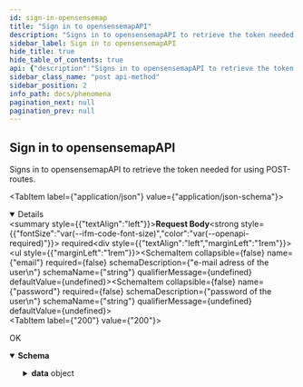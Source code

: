 ```yaml
---
id: sign-in-opensensemap
title: "Sign in to opensensemapAPI"
description: "Signs in to opensensemapAPI to retrieve the token needed for using POST-routes."
sidebar_label: Sign in to opensensemapAPI
hide_title: true
hide_table_of_contents: true
api: {"description":"Signs in to opensensemapAPI to retrieve the token needed for using POST-routes.","tags":["opensensemap"],"operationId":"sign-in-opensensemap","requestBody":{"required":true,"content":{"application/json":{"schema":{"type":"object","description":"sign in object, that contains e-mail and password\n","properties":{"email":{"type":"string","description":"e-mail adress of the user\n"},"password":{"type":"string","description":"password of the user\n"}}}}}},"responses":{"200":{"description":"OK","content":{"application/json":{"schema":{"type":"object","description":"sign in response object\n","properties":{"code":{"type":"integer","description":"the id of the created unit"},"message":{"type":"string","description":"the slug of the created unit"},"data":{"type":"object","properties":{"user":{"type":"object","properties":{"name":{"type":"string","description":"name of the user\n"},"email":{"type":"string","description":"e-mail adress of the user\n"},"role":{"type":"string","description":"role of the user\n"},"language":{"type":"string","description":"spoken language of the user, e.g. \"de_DE\" or \"en_EN\"\n"},"boxes":{"type":"array","description":"array that contains all ids of the boxes that the user registered on the opensensemap\n","items":{"type":"string","description":"id of a box the user registered, e.g. \"61361f3dcddbdb001c270946\" \n"}},"emailIsConfirmed":{"type":"boolean","description":"boolean that indicates if the users email adress is confirmed \n"}}}}},"token":{"type":"string","description":"the web token, that you need for the POST routes\n"},"refreshToken":{"type":"string","description":"refreshToken from your logIn\n"}}}}}}},"method":"post","path":"/users/sign-in","servers":[{"url":"https://api.opensensemap.org/","description":"Main (production) server"}],"jsonRequestBodyExample":{"email":"string","password":"string"},"info":{"title":"phenomena","version":"1.0.0"},"postman":{"name":"Sign in to opensensemapAPI","description":{"content":"Signs in to opensensemapAPI to retrieve the token needed for using POST-routes.","type":"text/plain"},"url":{"path":["users","sign-in"],"host":["{{baseUrl}}"],"query":[],"variable":[]},"header":[{"key":"Content-Type","value":"application/json"},{"key":"Accept","value":"application/json"}],"method":"POST","body":{"mode":"raw","raw":"\"\"","options":{"raw":{"language":"json"}}}}}
sidebar_class_name: "post api-method"
sidebar_position: 2
info_path: docs/phenomena
pagination_next: null
pagination_prev: null
---
```



## Sign in to opensensemapAPI



Signs in to opensensemapAPI to retrieve the token needed for using POST-routes.

<MimeTabs><TabItem label={"application/json"} value={"application/json-schema"}><details style={{}} data-collapsed={false} open={true}><summary style={{"textAlign":"left"}}><strong>Request Body</strong><strong style={{"fontSize":"var(--ifm-code-font-size)","color":"var(--openapi-required)"}}> required</strong></summary><div style={{"textAlign":"left","marginLeft":"1rem"}}></div><ul style={{"marginLeft":"1rem"}}><SchemaItem collapsible={false} name={"email"} required={false} schemaDescription={"e-mail adress of the user\n"} schemaName={"string"} qualifierMessage={undefined} defaultValue={undefined}></SchemaItem><SchemaItem collapsible={false} name={"password"} required={false} schemaDescription={"password of the user\n"} schemaName={"string"} qualifierMessage={undefined} defaultValue={undefined}></SchemaItem></ul></details></TabItem></MimeTabs><div><ApiTabs><TabItem label={"200"} value={"200"}><div>

OK

</div><div><MimeTabs groupId={"mime-type"}><TabItem label={"application/json"} value={"application/json"}><SchemaTabs groupId={"schema-tabs"}><TabItem label={"Schema"} value={"Schema"}><details style={{}} data-collapsed={false} open={true}><summary style={{"textAlign":"left"}}><strong>Schema</strong></summary><div style={{"textAlign":"left","marginLeft":"1rem"}}></div><ul style={{"marginLeft":"1rem"}}><SchemaItem collapsible={false} name={"code"} required={false} schemaDescription={"the id of the created unit"} schemaName={"integer"} qualifierMessage={undefined} defaultValue={undefined}></SchemaItem><SchemaItem collapsible={false} name={"message"} required={false} schemaDescription={"the slug of the created unit"} schemaName={"string"} qualifierMessage={undefined} defaultValue={undefined}></SchemaItem><SchemaItem collapsible={true} className={"schemaItem"}><details style={{}}><summary style={{}}><strong>data</strong><span style={{"opacity":"0.6"}}> object</span></summary><div style={{"marginLeft":"1rem"}}><SchemaItem collapsible={true} className={"schemaItem"}><details style={{}}><summary style={{}}><strong>user</strong><span style={{"opacity":"0.6"}}> object</span></summary><div style={{"marginLeft":"1rem"}}><SchemaItem collapsible={false} name={"name"} required={false} schemaDescription={"name of the user\n"} schemaName={"string"} qualifierMessage={undefined} defaultValue={undefined}></SchemaItem><SchemaItem collapsible={false} name={"email"} required={false} schemaDescription={"e-mail adress of the user\n"} schemaName={"string"} qualifierMessage={undefined} defaultValue={undefined}></SchemaItem><SchemaItem collapsible={false} name={"role"} required={false} schemaDescription={"role of the user\n"} schemaName={"string"} qualifierMessage={undefined} defaultValue={undefined}></SchemaItem><SchemaItem collapsible={false} name={"language"} required={false} schemaDescription={"spoken language of the user, e.g. \"de_DE\" or \"en_EN\"\n"} schemaName={"string"} qualifierMessage={undefined} defaultValue={undefined}></SchemaItem><SchemaItem collapsible={false} name={"boxes"} required={false} schemaDescription={"array that contains all ids of the boxes that the user registered on the opensensemap\n"} schemaName={"string[]"} qualifierMessage={undefined} defaultValue={undefined}></SchemaItem><SchemaItem collapsible={false} name={"emailIsConfirmed"} required={false} schemaDescription={"boolean that indicates if the users email adress is confirmed \n"} schemaName={"boolean"} qualifierMessage={undefined} defaultValue={undefined}></SchemaItem></div></details></SchemaItem></div></details></SchemaItem><SchemaItem collapsible={false} name={"token"} required={false} schemaDescription={"the web token, that you need for the POST routes\n"} schemaName={"string"} qualifierMessage={undefined} defaultValue={undefined}></SchemaItem><SchemaItem collapsible={false} name={"refreshToken"} required={false} schemaDescription={"refreshToken from your logIn\n"} schemaName={"string"} qualifierMessage={undefined} defaultValue={undefined}></SchemaItem></ul></details></TabItem><TabItem label={"Example (from schema)"} value={"Example (from schema)"}><ResponseSamples responseExample={"{\n  \"code\": 0,\n  \"message\": \"string\",\n  \"data\": {\n    \"user\": {\n      \"name\": \"string\",\n      \"email\": \"string\",\n      \"role\": \"string\",\n      \"language\": \"string\",\n      \"boxes\": [\n        \"string\"\n      ],\n      \"emailIsConfirmed\": true\n    }\n  },\n  \"token\": \"string\",\n  \"refreshToken\": \"string\"\n}"} language={"json"}></ResponseSamples></TabItem></SchemaTabs></TabItem></MimeTabs></div></TabItem></ApiTabs></div>
      